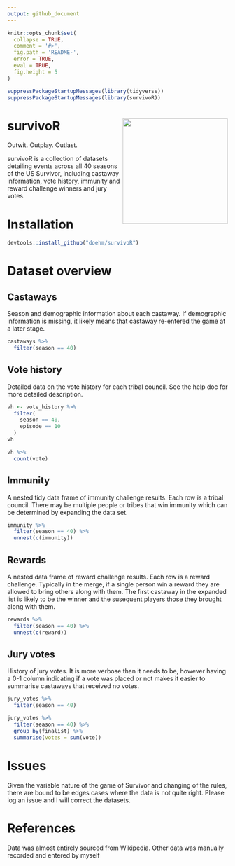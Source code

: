 ```yaml
---
output: github_document
---
```


<!-- README.md is generate from README.Rmd. Please edit that file -->

```r
knitr::opts_chunk$set(
  collapse = TRUE,
  comment = '#>',
  fig.path = 'README-',
  error = TRUE,
  eval = TRUE,
  fig.height = 5
)

suppressPackageStartupMessages(library(tidyverse))
suppressPackageStartupMessages(library(survivoR))
```

# survivoR <img src='inst/images/hex-1.png' align="right" height="240" />

Outwit. Outplay. Outlast.

survivoR is a collection of datasets detailing events across all 40 seasons of the US Survivor, including castaway information, vote history, immunity and reward challenge winners and jury votes.

# Installation

```r
devtools::install_github("doehm/survivoR")
```


# Dataset overview

## Castaways

Season and demographic information about each castaway. If demographic information is missing, it likely means that castaway re-entered the game at a later stage.

```r
castaways %>% 
  filter(season == 40)
```

## Vote history

Detailed data on the vote history for each tribal council. See the help doc for more detailed description.

```r
vh <- vote_history %>% 
  filter(
    season == 40,
    episode == 10
  )
vh
```

```r
vh %>% 
  count(vote)
```

## Immunity

A nested tidy data frame of immunity challenge results. Each row is a tribal council. There may be multiple people or tribes that win immunity which can be determined by expanding the data set.

```r
immunity %>% 
  filter(season == 40) %>% 
  unnest(c(immunity))
```

## Rewards

A nested data frame of reward challenge results. Each row is a reward challenge. Typically in the merge, if a single person win a reward they are allowed to bring others along with them. The first castaway in the expanded list is likely to be the winner and the susequent players those they brought along with them.

```r
rewards %>% 
  filter(season == 40) %>% 
  unnest(c(reward))
```

## Jury votes

History of jury votes. It is more verbose than it needs to be, however having a 0-1 column indicating if a vote was placed or not makes it easier to summarise castaways that received no votes.

```r
jury_votes %>% 
  filter(season == 40)
```

```r
jury_votes %>% 
  filter(season == 40) %>% 
  group_by(finalist) %>% 
  summarise(votes = sum(vote))
```


# Issues

Given the variable nature of the game of Survivor and changing of the rules, there are bound to be edges cases where the data is not quite right. Please log an issue and I will correct the datasets.

# References

Data was almost entirely sourced from Wikipedia. Other data was manually recorded and entered by myself
